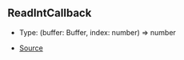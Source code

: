 ## ReadIntCallback

- Type: (buffer: Buffer, index: number) => number

- [Source](https://github.com/Androz2091/discord-player/blob/fe42dd7/packages/equalizer/src/equalizer/ChannelProcessor.ts#L3)